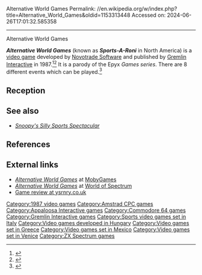 Alternative World Games
Permalink: //en.wikipedia.org/w/index.php?title=Alternative_World_Games&oldid=1153313448
Accessed on: 2024-06-26T17:01:32.585358



------
Alternative World Games
{{more citations needed|date=October 2017}}
{{Infobox video game
|title = Alternative World Games
|image = Alternative World Games Coverart.png
|caption = European cover art
|developer = [[Appaloosa Interactive|Novotrade Software]]
|publisher = [[Gremlin Graphics]]
|series = 
|released = {{Collapsible list|title=1987|titlestyle=font-weight:normal;font-size:12px;background:transparent;text-align:left|
'''Commodore 64'''<br />{{vgrelease|PAL|1987|NA|1988}}
'''ZX Spectrum'''<br />{{vgrelease|PAL|<!--Don't change without discussing first-->July 1988<ref name="The Games Machine">{{cite journal|date=December 1987|title=Previews: Gremlin Graphics|url=http://www.worldofspectrum.org/showmag.cgi?mag=TheGamesMachine/Issue02/Pages/TheGamesMachine0200018.jpg|journal=[[The Games Machine]]|publisher=[[World of Spectrum]]|issue=2|page=18|access-date=7 December 2014}}</ref><ref>{{cite journal|date=July 1988|title=Preview|url=http://www.worldofspectrum.org/showmag.cgi?mag=YourSinclair/Issue31/Pages/YourSinclair3100012.jpg|journal=[[Your Sinclair]]|publisher=[[World of Spectrum]]|number=31|page=12|access-date=7 December 2014}}</ref>}}
'''Amstrad CPC'''<br />{{vgrelease|PAL|<!--Don't change without discussing first-->1988<ref name="The Games Machine" />}}}}
|genre = [[Sports video game|Sports]]
|modes = 
|platforms = [[Commodore 64]], [[ZX Spectrum]], [[Amstrad CPC]]
}}

'''''Alternative World Games''''' (known as '''''Sports-A-Roni''''' in North America) is a [[video game]] developed by [[Appaloosa Interactive|Novotrade Software]] and published by [[Gremlin Interactive]] in 1987.<ref>{{cite web|url=http://www.gamespot.com/c64/sports/alternativeworldgames/index.html |title=Alternative World Games for C64 |publisher=GameSpot |date= |access-date=2010-08-03}}</ref><ref name="ZXGFAQS">{{cite web | url = http://www.gamefaqs.com/sinclair/950582-alternative-world-games/data | title = Alternative World Games Release Information for Sinclair ZX81/Spectrum | publisher = [[GameFAQs]] | access-date = 2011-03-22 | url-status=live | archive-url=https://web.archive.org/web/20121102074425/http://www.gamefaqs.com/sinclair/950582-alternative-world-games/data | archive-date=2012-11-02}}</ref> It is a parody of the Epyx ''Games series''. There are 8 different events which can be played.<ref>{{Cite web|url=https://archive.org/details/zzap64-magazine-033/page/n165/mode/2up?view=theater|title = ZZap!64 Magazine Issue 033|date = January 1987}}</ref>

==Reception==
{{Empty section|date=May 2019}}

== See also ==
* ''[[Snoopy's Silly Sports Spectacular]]''

== References ==
{{reflist}}

== External links ==
* [https://www.mobygames.com/game/sports-a-roni ''Alternative World Games''] at [[MobyGames]]
* [http://www.worldofspectrum.org/infoseekid.cgi?id=0000175 ''Alternative World Games''] at [[World of Spectrum]]
* [https://web.archive.org/web/20110610175518/http://www.ysrnry.co.uk/articles/alternativeworldgames.htm Game review at ysrnry.co.uk]

[[Category:1987 video games]]
[[Category:Amstrad CPC games]]
[[Category:Appaloosa Interactive games]]
[[Category:Commodore 64 games]]
[[Category:Gremlin Interactive games]]
[[Category:Sports video games set in Italy]]
[[Category:Video games developed in Hungary]]
[[Category:Video games set in Greece]]
[[Category:Video games set in Mexico]]
[[Category:Video games set in Venice]]
[[Category:ZX Spectrum games]]

{{sports-videogame-stub}}
